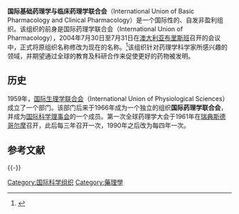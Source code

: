 '''国际基础药理学与临床药理学联合会'''（International Union of Basic Pharmacology and Clinical Pharmacology）是一个国际性的、自发非盈利组织。该组织的前身是国际药理学联合会（International Union of Pharmacology），2004年7月30日至7月31日在[[澳大利亚|澳大利亚]][[布里斯班|布里斯班]]召开的会议中，正式将原组织名称修改为现在的名称。<ref>{{cite web|url=http://www.cnphars.org/view.asp?ar_id=201&anclassid=5&nclassid=|title=林志彬教授赴澳大利亚布里斯班参加IUPHAR执行委员会全体会议|access-date=2009-12-01|archive-url=https://web.archive.org/web/20110111032720/http://www.cnphars.org/view.asp?ar_id=201&anclassid=5&nclassid=|archive-date=2011-01-11|dead-url=yes}}</ref>该组织针对药理学科学家所感兴趣的领域，并期望通过全球的教育及科研合作来促使更好的药物被发明。

== 历史 ==
1959年，[[国际生理学联合会|国际生理学联合会]]（International Union of Physiological Sciences）成立了一个部门。该部门后来于1966年成为一个独立的组织'''国际药理学联合会'''，并成为[[国际科学理事会|国际科学理事会]]的一个成员。第一次全球药理学大会于1961年在[[瑞典|瑞典]][[斯德哥尔摩|斯德哥尔摩]]召开，此后每三年召开一次，1990年之后改为每四年一次。

== 参考文献 ==
{{Reflist}}

{{-}}
{{國際科學理事會}}
{{Authority control}}
{{组织小作品}}

[[Category:国际科学组织|Category:国际科学组织]]
[[Category:藥理學|Category:藥理學]]